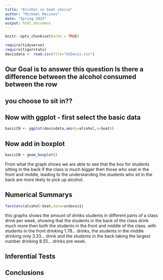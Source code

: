 ```yaml
---
title: "Alcohol vs Seat choice"
author: "Michael Recinos"
date: "Spring 2024"
output: html_document
---
```


```r
knitr::opts_chunk$set(echo = TRUE)
```

```r
require(tidyverse)
require(tigerstats)
davisdata <- read.csv(file="UCDavis.csv")
```
## Our Goal is to answer this question Is there a difference between the alcohol consumed between the row
## you choose to sit in??

## Now with ggplot - first select the basic data

```r
basicCN <- ggplot(davisdata,aes(y=alcohol,x=Seat))
```
## Now add in boxplot

```r
basicCN + geom_boxplot()
```

 From what the graph shows we are able to see that the box for students sitting in the back if the class is much bigger then those who seat in the front and middle, leading to the understanding the students who sit in the back are more likely to pick up alcohol.
 

## Numerical Summarys 

```r
favstats(alcohol~Seat,data=ucdavis1)
```

this graphs shows the amount of drinks students in different parts of a class drink per week, showing that the students in the back of the class drink much more then both the students in the front and middle of the class. with students in the front drinking  1.78... drinks, the students in the middle drinking only 3.33... drink and the students in the back taking the largest number drinking 8.55... drinks pre week.

## Inferential Tests

## Conclusions


